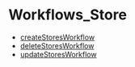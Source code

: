 
# Workflows\_Store

- [createStoresWorkflow](../../functions/core_flows.createStoresWorkflow/page.mdx)
- [deleteStoresWorkflow](../../functions/core_flows.deleteStoresWorkflow/page.mdx)
- [updateStoresWorkflow](../../functions/core_flows.updateStoresWorkflow/page.mdx)
